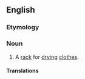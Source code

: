 {{also|clothes-maiden}}
==English==

===Etymology===
{{rfe|lang=en}}

===Noun===
{{en-noun}}

# A [[rack]] for [[dry]]ing [[clothes]].

====Translations====
{{trans-see|rack for drying clothes|clotheshorse}}